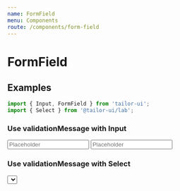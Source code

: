 ```yaml
---
name: FormField
menu: Components
route: /components/form-field
---
```



# FormField

## Examples

```js
import { Input, FormField } from 'tailor-ui';
import { Select } from '@tailor-ui/lab';
```

### Use validationMessage with Input

<Playground>
  <FormField label="Input" validationMessage="Error Message">
    <Input placeholder="Placeholder" defaultValue="" />
  </FormField>
  <FormField required label="Required Input" validationMessage="Error Message">
    <Input placeholder="Placeholder" defaultValue="" />
  </FormField>
</Playground>

### Use validationMessage with Select

<Playground>
  <FormField required label="Select" validationMessage="Error Message">
    <Select
      defaultValue="Banana"
      options={['Banana', 'Orange', 'Apple', 'Mango']}
    />
  </FormField>
</Playground>

### Use yup validator with Input

<Playground>
  <FormField
    label="Please Type `error`"
    validator={string().test(
      'is-error',
      'Error Message',
      value => value !== 'error'
    )}
  >
    <Input defaultValue="valid input" placeholder="Placeholder" />
  </FormField>
  <FormField required label="Required Input" validator={string().required()}>
    <Input placeholder="Placeholder" defaultValue="" />
  </FormField>
</Playground>

### use function validator with Input

<Playground>
  <FormField
    required
    label="Please Type `error`"
    validator={value => (value === 'error' ? 'Error Message' : null)}
  >
    <Input placeholder="Placeholder" defaultValue="" />
  </FormField>
  <FormField
    required
    label="Please Type `error`"
    validator={value => (value === 'error' ? 'Error Message' : null)}
  >
    <Input placeholder="Placeholder" defaultValue="" />
  </FormField>
</Playground>

### Use function of array validator with Input

<Playground>
  <FormField
    required
    label="Please Type `error1` or `error2`"
    validator={[
      {
        rule: value => value === 'error1',
        message: 'error message',
      },
      {
        rule: value => value === 'error2',
        message: 'another error message',
      },
    ]}
  >
    <Input placeholder="Placeholder" defaultValue="" />
  </FormField>
  <FormField
    required
    label="Please Type `error1` or `error2`"
    validator={[
      {
        rule: value => value === 'error1',
        message: 'error message',
      },
      {
        rule: value => value === 'error2',
        message: 'another error message',
      },
    ]}
  >
    <Input placeholder="Placeholder" defaultValue="" />
  </FormField>
</Playground>
